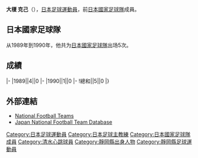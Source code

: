 {{Infobox football biography
|name=大榎 克己
|image=
|fullname=大榎克己
|birth_date={{Birth date and age|1965|4|3}}
|cityofbirth=[[靜岡縣|靜岡縣]]
|countryofbirth=[[日本|日本]]
|height=1.78 m
|position=[[中场|中场]]
|currentclub=
|years=
|clubs=
|caps(goals)=
|nationalyears=1989-1990
|nationalteam=[[日本國家足球隊|日本]]
|nationalcaps(goals)=5 (0)
|manageryears1 = 2004-2007
|managerclubs1 = [[早稻田大学|早稻田大学]]
|manageryears2 = 2014-2015
|managerclubs2 = [[清水心跳|清水心跳]]
}}
'''大榎 克己'''（{{Bd|1965年|4月3日||}}），[[日本|日本]][[足球|足球]][[運動員|運動員]]，前[[日本國家足球隊|日本國家足球隊]]成員。

==日本國家足球隊==
从1989年到1990年，他共为[[日本國家足球隊|日本國家足球隊]]出场5次。

==成績==
{{Football player national team statistics|JPN}}
|-
|1989||4||0
|-
|1990||1||0
|-
!總和||5||0
|}

==外部連結==
{{Reflist}}
*[http://www.national-football-teams.com/v2/player.php?id=35817 National Football Teams]{{Wayback|url=http://www.national-football-teams.com/v2/player.php?id=35817 |date=20121011180454 }}
*[https://web.archive.org/web/20160319072849/http://www.japannationalfootballteam.com/en/players/oenoki_katsumi.html Japan National Football Team Database]

{{1988年亞洲盃足球賽日本參賽名單}}
{{Japan-sport-bio-stub}}
{{Soccer-player-stub}}

[[Category:日本足球運動員|Category:日本足球運動員]]
[[Category:日本足球主教練|Category:日本足球主教練]]
[[Category:日本國家足球隊成員|Category:日本國家足球隊成員]]
[[Category:清水心跳球員|Category:清水心跳球員]]
[[Category:靜岡縣出身人物|Category:靜岡縣出身人物]]
[[Category:靜岡縣足球運動員|Category:靜岡縣足球運動員]]